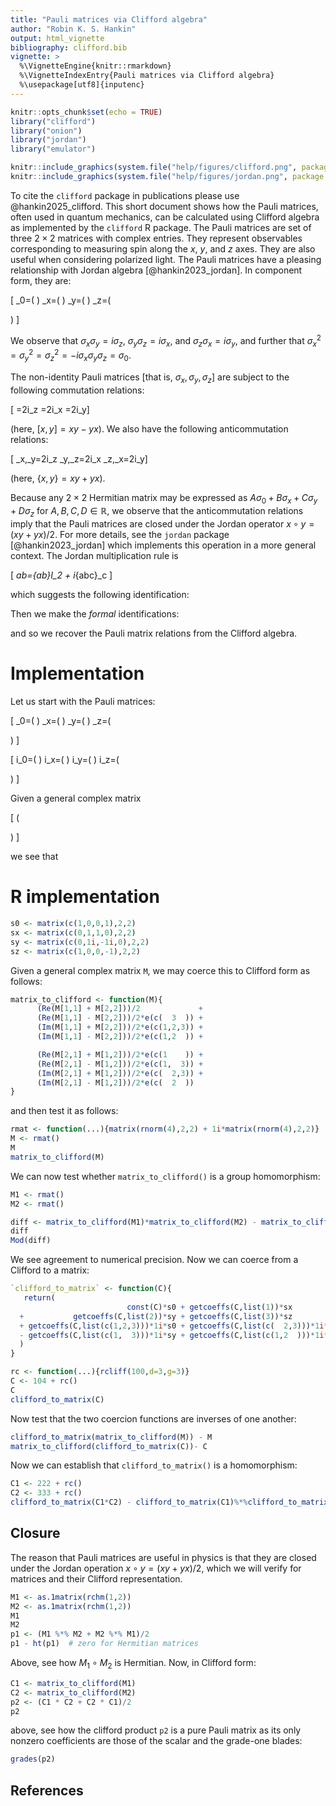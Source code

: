 ```yaml
---
title: "Pauli matrices via Clifford algebra"
author: "Robin K. S. Hankin"
output: html_vignette
bibliography: clifford.bib
vignette: >
  %\VignetteEngine{knitr::rmarkdown}
  %\VignetteIndexEntry{Pauli matrices via Clifford algebra}
  %\usepackage[utf8]{inputenc}
---
```

 

```r
knitr::opts_chunk$set(echo = TRUE)
library("clifford")
library("onion")
library("jordan")
library("emulator")
```

```r
knitr::include_graphics(system.file("help/figures/clifford.png", package = "clifford"))
knitr::include_graphics(system.file("help/figures/jordan.png", package = "jordan"))
```

To cite the `clifford` package in publications please use
@hankin2025_clifford.  This short document shows how the Pauli
matrices, often used in quantum mechanics, can be calculated using
Clifford algebra as implemented by the `clifford` R package.  The
Pauli matrices are set of three $2\times 2$ matrices with complex
entries.  They represent observables corresponding to measuring spin
along the $x$, $y$, and $z$ axes.  They are also useful when
considering polarized light.  The Pauli matrices have a pleasing
relationship with Jordan algebra [@hankin2023_jordan].  In component
form, they are:

\[
\sigma_0=\left(\begin{matrix}1&0\\0&1\end{matrix}\right)\qquad
\sigma_x=\left(\begin{matrix}0&1\\1&0\end{matrix}\right)\qquad
\sigma_y=\left(\begin{matrix}0&-i\\i&0\end{matrix}\right)\qquad
\sigma_z=\left(\begin{matrix}1&0\\0&-1\end{matrix}\right)
\]

We observe that $\sigma_x\sigma_y=i\sigma_z$,
$\sigma_y\sigma_z=i\sigma_x$, and $\sigma_z\sigma_x=i\sigma_y$, and
further that
$\sigma_x^2=\sigma_y^2=\sigma_z^2=-i\sigma_x\sigma_y\sigma_z=\sigma_0$.

The non-identity Pauli matrices [that is,
$\sigma_x,\sigma_y,\sigma_z$] are subject to the following commutation
relations:

\[
\left[\sigma_x,\sigma_y\right]=2i\sigma_z\qquad
\left[\sigma_y,\sigma_z\right]=2i\sigma_x\qquad
\left[\sigma_z,\sigma_x\right]=2i\sigma_y\]

(here, $\left[x,y\right]=xy-yx$).  We also have the following
anticommutation relations:

\[
\left\lbrace\sigma_x,\sigma_y\right\rbrace=2i\sigma_z\qquad
\left\lbrace\sigma_y,\sigma_z\right\rbrace=2i\sigma_x\qquad
\left\lbrace\sigma_z,\sigma_x\right\rbrace=2i\sigma_y\]

(here, $\left\lbrace x,y\right\rbrace=xy+yx$).

Because any $2\times 2$ Hermitian matrix may be expressed as
$A\sigma_0+B\sigma_x+C\sigma_y+D\sigma_z$ for $A,B,C,D\in\mathbb{R}$,
we observe that the anticommutation relations imply that the Pauli
matrices are closed under the Jordan operator $x\circ y=(xy+yx)/2$.
For more details, see the `jordan` package [@hankin2023_jordan] which
implements this operation in a more general context.  The Jordan
multiplication rule is


\[
\sigma_a\sigma_b=\delta_{ab}I_2 + i\epsilon_{abc}\sigma_c
\]

which suggests the following identification:


\begin{aligned}
\sigma_0&\longleftrightarrow 1\\
\sigma_x&\longleftrightarrow e_1\\
\sigma_y&\longleftrightarrow e_2\\
\sigma_z&\longleftrightarrow e_3\\
\end{aligned}

Then we make the _formal_ identifications:

\begin{aligned}
i\sigma_x&\longleftrightarrow e_2e_3\\
i\sigma_y&\longleftrightarrow e_3e_1\\
i\sigma_z&\longleftrightarrow e_1e_2\\
\end{aligned}

and so we recover the Pauli matrix relations from the Clifford
algebra.


# Implementation

Let us start with the Pauli matrices:



\[
\sigma_0=\left(\begin{matrix}1&0\\0&1\end{matrix}\right)\qquad
\sigma_x=\left(\begin{matrix}0&1\\1&0\end{matrix}\right)\qquad
\sigma_y=\left(\begin{matrix}0&-i\\i&0\end{matrix}\right)\qquad
\sigma_z=\left(\begin{matrix}1&0\\0&-1\end{matrix}\right)
\]


\[
i\sigma_0=\left(\begin{matrix}i&0\\0&i\end{matrix}\right)\qquad
i\sigma_x=\left(\begin{matrix}0&i\\i&0\end{matrix}\right)\qquad
i\sigma_y=\left(\begin{matrix}0&1\\-1&0\end{matrix}\right)\qquad
i\sigma_z=\left(\begin{matrix}i&0\\0&-i\end{matrix}\right)
\]


Given a general complex matrix

\[
\left(\begin{matrix}
\alpha  +\beta i  &  \gamma+\delta i\\
\epsilon+\zeta i  &  \eta+\theta i  
\end{matrix}\right)
\]

we see that

\begin{eqnarray}
\sigma_0&=(\alpha+\eta)/2\qquad i\sigma_0=(\beta+\theta)/2\\
\sigma_x&=(\gamma+\epsilon)/2\qquad i\sigma_x=(\delta+\xi)/2\\
\sigma_y&=(\gamma-\epsilon)/2\qquad i\sigma_x=(\delta-\xi)/2\\
\sigma_z&=(\alpha-\eta)/2\qquad i\sigma_z=(\beta-\theta)/2\\
\end{eqnarray}

# R implementation



```r
s0 <- matrix(c(1,0,0,1),2,2)
sx <- matrix(c(0,1,1,0),2,2)
sy <- matrix(c(0,1i,-1i,0),2,2)
sz <- matrix(c(1,0,0,-1),2,2)
```

Given a general complex matrix `M`, we may coerce this to Clifford
form as follows:

```r
matrix_to_clifford <- function(M){
      (Re(M[1,1] + M[2,2]))/2             + 
      (Re(M[1,1] - M[2,2]))/2*e(c(  3  )) +
      (Im(M[1,1] + M[2,2]))/2*e(c(1,2,3)) + 
      (Im(M[1,1] - M[2,2]))/2*e(c(1,2  )) +

      (Re(M[2,1] + M[1,2]))/2*e(c(1    )) + 
      (Re(M[2,1] - M[1,2]))/2*e(c(1,  3)) +
      (Im(M[2,1] + M[1,2]))/2*e(c(  2,3)) + 
      (Im(M[2,1] - M[1,2]))/2*e(c(  2  ))
}
```

and then test it as follows:

```r
rmat <- function(...){matrix(rnorm(4),2,2) + 1i*matrix(rnorm(4),2,2)}
M <- rmat()
M
matrix_to_clifford(M)
```

We can now test whether `matrix_to_clifford()` is a group
homomorphism:

```r
M1 <- rmat()
M2 <- rmat()

diff <- matrix_to_clifford(M1)*matrix_to_clifford(M2) - matrix_to_clifford(M1 %*% M2)
diff
Mod(diff)
```

We see agreement to numerical precision.  Now we can coerce from a
Clifford to a matrix:

```r
`clifford_to_matrix` <- function(C){
   return(
                          const(C)*s0 + getcoeffs(C,list(1))*sx 
  +           getcoeffs(C,list(2))*sy + getcoeffs(C,list(3))*sz
  + getcoeffs(C,list(c(1,2,3)))*1i*s0 + getcoeffs(C,list(c(  2,3)))*1i*sx 
  - getcoeffs(C,list(c(1,  3)))*1i*sy + getcoeffs(C,list(c(1,2  )))*1i*sz
  )
} 
```

```r
rc <- function(...){rcliff(100,d=3,g=3)}
C <- 104 + rc()
C
clifford_to_matrix(C)
```

Now test that the two coercion functions are inverses of one another:

```r
clifford_to_matrix(matrix_to_clifford(M)) - M 
matrix_to_clifford(clifford_to_matrix(C))- C
```

Now we can establish that  `clifford_to_matrix()` is a homomorphism:

```r
C1 <- 222 + rc()
C2 <- 333 + rc()
clifford_to_matrix(C1*C2) - clifford_to_matrix(C1)%*%clifford_to_matrix(C2)
```

## Closure

The reason that Pauli matrices are useful in physics is that they are
closed under the Jordan operation $x\circ y=(xy+yx)/2$, which we will
verify for matrices and their Clifford representation.

```r
M1 <- as.1matrix(rchm(1,2))
M2 <- as.1matrix(rchm(1,2))
M1
M2
p1 <- (M1 %*% M2 + M2 %*% M1)/2
p1 - ht(p1)  # zero for Hermitian matrices
```

Above, see how $M_1\circ M_2$ is Hermitian.  Now, in Clifford form:

```r
C1 <- matrix_to_clifford(M1)
C2 <- matrix_to_clifford(M2)
p2 <- (C1 * C2 + C2 * C1)/2
p2
```

above, see how the clifford product `p2` is a pure Pauli matrix as its
only nonzero coefficients are those of the scalar and the grade-one blades:

```r
grades(p2)
```


## References
